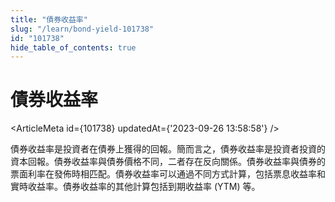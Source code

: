 ```yaml
---
title: "債券收益率"
slug: "/learn/bond-yield-101738"
id: "101738"
hide_table_of_contents: true
---
```



# 債券收益率

<ArticleMeta id={101738} updatedAt={'2023-09-26 13:58:58'} />
<div className='border-solid border-b border-t-0 my-4 border-[var(--ifm-color-gray-300)]' />

債券收益率是投資者在債券上獲得的回報。簡而言之，債券收益率是投資者投資的資本回報。債券收益率與債券價格不同，二者存在反向關係。債券收益率與債券的票面利率在發佈時相匹配。債券收益率可以通過不同方式計算，包括票息收益率和實時收益率。債券收益率的其他計算包括到期收益率 (YTM) 等。
